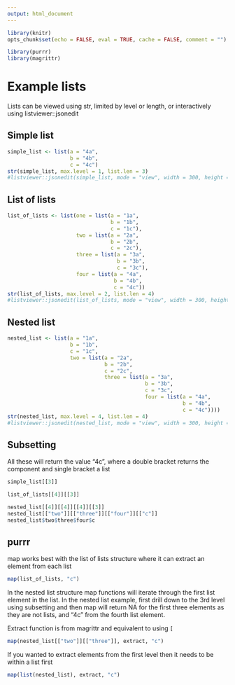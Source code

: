 ```yaml
---
output: html_document
---
```


```r
library(knitr)
opts_chunk$set(echo = FALSE, eval = TRUE, cache = FALSE, comment = "")
```

```r
library(purrr)
library(magrittr)
```

# Example lists

Lists can be viewed using str, limited by level or length, or interactively using listviewer::jsonedit

## Simple list

```r
simple_list <- list(a = "4a",
                    b = "4b",
                    c = "4c")
str(simple_list, max.level = 1, list.len = 3)
#listviewer::jsonedit(simple_list, mode = "view", width = 300, height = 200)
```

## List of lists

```r
list_of_lists <- list(one = list(a = "1a",
                                 b = "1b",
                                 c = "1c"),
                      two = list(a = "2a",
                                 b = "2b",
                                 c = "2c"),
                      three = list(a = "3a",
                                   b = "3b",
                                   c = "3c"),
                      four = list(a = "4a",
                                  b = "4b",
                                  c = "4c"))
str(list_of_lists, max.level = 2, list.len = 4)
#listviewer::jsonedit(list_of_lists, mode = "view", width = 300, height = 500)
```

## Nested list

```r
nested_list <- list(a = "1a",
                    b = "1b",
                    c = "1c",
                    two = list(a = "2a",
                               b = "2b",
                               c = "2c",
                               three = list(a = "3a",
                                            b = "3b",
                                            c = "3c",
                                            four = list(a = "4a",
                                                        b = "4b",
                                                        c = "4c"))))
str(nested_list, max.level = 4, list.len = 4)
#listviewer::jsonedit(nested_list, mode = "view", width = 300, height = 500)
```

## Subsetting

All these will return the value "4c", where a double bracket returns the component and single bracket a list

```r
simple_list[[3]]

list_of_lists[[4]][[3]]

nested_list[[4]][[4]][[4]][[3]]
nested_list[["two"]][["three"]][["four"]][["c"]]
nested_list$two$three$four$c
```

## purrr

map works best with the list of lists structure where it can extract an element from each list

```r
map(list_of_lists, "c")
```

In the nested list structure map functions will iterate through the first list element in the list. In the nested list example, first drill down to the 3rd level using subsetting and then map will return NA for the first three elements as they are not lists, and "4c" from the fourth list element.

Extract function is from magrittr and equivalent to using `[`

```r
map(nested_list[["two"]][["three"]], extract, "c")
```

If you wanted to extract elements from the first level then it needs to be within a list first

```r
map(list(nested_list), extract, "c")
```



